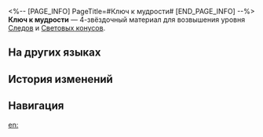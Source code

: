 <%-- [PAGE_INFO]
PageTitle=#Ключ к мудрости#
[END_PAGE_INFO] --%>
{{Предмет Инфобокс
|id          = 110133
|Изображение = Предмет Ключ к мудрости.png
|Тип         = Материал Следов
|Тип2        = Материал возвышения Светового конуса
|Инвентарь   = Материалы улучшения
|Редкость    = 4
|Эффект      = 
|Описание    = Мифический ключ, которым владеют величайшие умы и гении галактики. Можно использовать для значительного повышения уровня Следов персонажей {{Цвет|Выделенный|Эрудиции}}.
|Источник1   = [[Чашелист (багровый): Бутон Эрудиции (undefined)]]
|Источник2   = [[Универсальная машина для синтеза: Синтез материалов]]
|Источник3   = [[Универсальная машина для синтеза: Обмен материалов]]
}}
{{Описание|Это доказательство приглашения в залы храма знаний.<br />Поиск двери, которую открывает этот ключ, является гораздо более эпической задачей, чем получение самого ключа. Те, кто вошёл в священные двери, сразу понимают, что вернуться будет невозможно, как только они ступят на другую сторону.<br /><br />''«Эрудиция не даёт вселенских ответов, но учит вас, как нужно задавать вопросы».''}}
'''Ключ к мудрости''' — 4-звёздочный материал для возвышения уровня [[Следы|Следов]] и [[Световые конусы|Световых конусов]].

==На других языках==
{{На других языках
|en   = Key of Wisdom
|zhs  = 智识之钥
|zht  = 智識之鑰
|ja   = 叡智のカギ
|ko   = 지식의 열쇠
|es   = Llave de la sabiduría
|fr   = Clé de la sagesse
|ru   = Ключ к мудрости
|th   = Key of Wisdom
|vi   = Chìa Khóa Trí Tuệ
|de   = Schlüssel der Weisheit
|id   = Key of Wisdom
|pt   = Chave da Sabedoria
}}

==История изменений==
{{История изменений|3.5}}

==Навигация==
{{Материалы улучшения Навбокс}}

[[en:]]